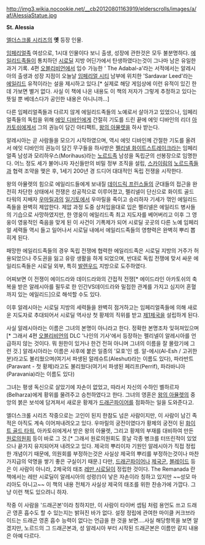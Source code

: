 http://img3.wikia.nocookie.net/__cb20120801163919/elderscrolls/images/a/af/AlessiaStatue.jpg

'''St. Alessia''' 

[[엘더스크롤 시리즈]]의 '''옛''' 등장 인물.

[[임페리얼]]족 여성으로, 1시대 인물이다 보니 출생, 성장에 관한것은 모두 불분명하다. [[에일리드]]족들이 통치하던 [[시로딜]] 지방 어딘가에서 탄생하였다는것이 그나마 남은 유일한 과거 기록. 4편 [[오블리비언]]에서 입수 가능한 ' The Adabal-a'라는 서적에서는 알레시아의 출생과 성장 지점이 오늘날 [[임페리얼 시티]] 남부에 위치한 'Sardavar Leed'라는 [[에일리드]] 유적이라는 설을 제시하고 있다.[* 실제로 해당 게임상에 이런 유적이 있긴 한데 가보면 별거 없다. 사실 이 책에 나온 내용도 이 책의 저자가 그렇게 추정하고 있다는 뜻일 뿐 베데스다가 공인한 내용은 아니니까...]

다른 임페리얼족들과 다르지 않게 에일리드족들의 노예로서 살아가고 있었으나, 임페리얼족들의 독립을 위해 [[에잇 디바인]]에게 간절히 기도를 드린 끝에 에잇 디바인의 리더 [[아카토쉬]]에게서 그의 권능이 담긴 아티팩트, [[왕의 아뮬렛]]을 하사 받는다. 

알레시아는 곧 사람들을 모으기 시작하였으며, 역시 에잇 디바인께 간절한 기도를 올려서 에잇 디바인의 권능이 담긴 무구들을 하사받은 [[펠리넬 화이트스트레이크]]라는 임페리얼족 남성과 모리하우스(Morihaus)라는 [[노르드]]족 남성을 독립군의 선봉장으로 임명한다. 어느 정도 세가 불어나자 자신들만의 비밀 정부 조직을 설립, [[스카이림]]의 [[노르드]]족들과 협력 조약을 맺은 후, 1세기 200년 경 드디어 대대적인 독립 전쟁을 시작한다.

왕의 아뮬렛의 힘으로 에일리드들에게 보내질 [[데이드릭 프린스]]들의 군대들의 접근을 완전히 차단한 상태에서 전쟁은 성공적으로 이루어졌고, 펠리넬이 단신으로 화이트 골드 타워의 지배자 [[우마릴]]과의 [[일기토]]에서 우마릴을 죽이고 승리하자 기세가 꺾인 에일리드족들을 완벽히 제압한다. 제압 과정 도중 상처입을대로 입은 펠리넬은 에일리드 병사들의 기습으로 사망하였지만, 한 영웅이 에일리드족 최고 지도자를 베어버리고 이후 그 영웅이 영웅적인 죽음을 맞게 된 이 사건이 기폭제가 되어 시로딜 곳곳의 다른 노예 임페리얼 세력들 역시 들고 일어나서 시로딜 내에서 에일리드족들의 영향력은 완벽히 뿌리 뽑히게 된다.

패망한 에일리드족들의 경우 독립 전쟁에 협력한 에일리드족은 시로딜 지방의 거주가 허용되었으나 주도권을 잃고 유랑 생활을 하게 되었으며, 반대로 독립 전쟁에 맞서 싸운 에일리드족들은 시로딜 외부, 특히 [[발렌우드]] 지방으로 도주하였다.

어찌보면 이 전쟁이 에이드라와 데이드라와의 간접적 전쟁[* 에이드라인 아카토쉬의 축복을 받은 알레시아를 필두로 한 인간VS데이드라와 밀접한 관계를 가지고 심지어 혼혈까지 있는 에일리드]으로 해석할 수도 있다.

이후 알레시아는 시로딜 지방의 세력들을 완벽히 점거하고는 임페리얼족들에 의해 새로운 지도자로 추대되어서 시로딜 역사상 첫 황제의 직위를 받고 [[제국(엘더스크롤 시리즈)|제1제국]]을 설립하게 된다.

사실 알레시아라는 이름은 그녀의 본명이 아니라고 한다. 정확한 본명조차 잊혀져있으며[* 그래서 4편 [[오블리비언]]의 DLC '나인의 기사'에서 등장하는 펠리넬이 알레시아를 언급하지 않는 것이다. 뭐 원한이 있거나 한건 전혀 아니며 그녀의 이름을 잘 몰랐기에 그런 것.] 알레시아라는 이름은 사후에 붙은 일종의 '묘호'인 셈. 알-에시(Al-Esh / 고귀한 분)라고도 불리웠으며(여기서 파생된 알레슈트(Aleshut)라는 이름도 있다), 파라반트(Paravant - 첫 황제)라고도 불리웠다(여기서 파생된 페리프(Perrif), 파라바니아(Paravania)라는 이름도 있다)

그녀는 평생 독신으로 살았기에 자손이 없었고, 따라서 자신의 수하인 벨하르자(Belharza)에게 황위를 물려주고 승천하였다고 한다. 그녀의 영혼은 [[왕의 아뮬렛]]의 중앙의 붉은 보석에 담겨져서 새로운 황제가 [[드래곤파이어]]를 점화하는 일을 도와준다고.

엘더스크롤 시리즈 작중으로는 고인이 된지 한참도 넘은 사람이지만, 이 사람이 남긴 족적은 아직도 계속 이어져내려오고 있다. 우마릴의 궁전이였다가 황제의 궁전이 된 [[화이트 골드 타워]], 아카토쉬에게서 받은 왕의 아뮬렛, 그리고 황제의 부재를 대비하여 만든 [[원로의원회]] 등이 바로 그 것.[* 그래서 원로의원회도 훗날 각종 병크를 터뜨린적이 있었으나 끝가지 유지되어져 내려오고 있다. 제국의 뿌리이자 기원인 알레시아가 직접 정립한 개념이기 때문에, 의원회를 부정하는것은 사실상 제국의 뿌리를 부정하는것이나 마찬가지급의 악명을 쌓기 좋은 구실이기 때문.] 다만, [[드래곤파이어]]나 [[제국군]], [[블레이드]] 등은 이 사람이 아니라, 2제국의 태조 [[레만 시로딜]]이 정립한 것이다. The Remanada 란 책에서는 레만 시로딜이 알레시아의 성령(!)이 낳은 자손이라 칭하고 있지만 ~~성모 마리아도 아니고~~ 이 책의 내용 전체가 사실상 제국의 태조를 위한 찬송가에 가깝다. 그냥 이런 책도 있으려니 하자.

작중 이 사람을 '드래곤본'이라 칭하지만, 이 사람이 타이버 셉팀 처럼 용언도 쓰고 드래곤 영혼 흡수도 할 수 있는지는 밝혀진 바가 없다. 설정 정립에 관여한 마이클 커크브라이드는 드래곤 영혼 흡수 능력이 없다는 언급을 한 것을 보면....사실 해당항목을 보면 알겠지만, 노르드의 그 드래곤본과, 성 알레시아 부터 시작된 드래곤본은 이름만 같지 내용은 아예 다르다. 
